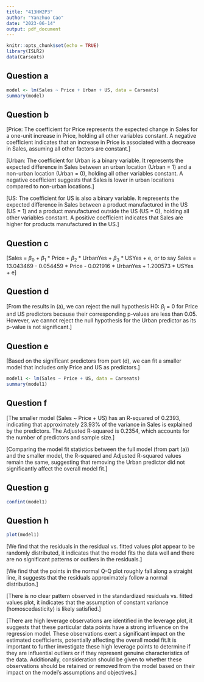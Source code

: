 ```yaml
---
title: "413HW2P3"
author: "Yanzhuo Cao"
date: "2023-06-14"
output: pdf_document
---
```


```r
knitr::opts_chunk$set(echo = TRUE)
library(ISLR2)
data(Carseats)
```

## Question a

```r
model <- lm(Sales ~ Price + Urban + US, data = Carseats)
summary(model)
```

## Question b

[Price: The coefficient for Price represents the expected change in Sales for a one-unit increase in Price, holding all other variables constant. A negative coefficient indicates that an increase in Price is associated with a decrease in Sales, assuming all other factors are constant.]

[Urban: The coefficient for Urban is a binary variable. It represents the expected difference in Sales between an urban location (Urban = 1) and a non-urban location (Urban = 0), holding all other variables constant. A negative coefficient suggests that Sales is lower in urban locations compared to non-urban locations.]

[US: The coefficient for US is also a binary variable. It represents the expected difference in Sales between a product manufactured in the US (US = 1) and a product manufactured outside the US (US = 0), holding all other variables constant. A positive coefficient indicates that Sales are higher for products manufactured in the US.]

## Question c

[Sales = $\beta_0$ + $\beta_1$ * Price + $\beta_2$ * UrbanYes + $\beta_3$ * USYes + e, or to say Sales = 13.043469 - 0.054459 * Price - 0.021916 * UrbanYes + 1.200573 * USYes + e]

## Question d

[From the results in (a), we can reject the null hypothesis H0: $\beta_j$ = 0 for Price and US predictors because their corresponding p-values are less than 0.05. However, we cannot reject the null hypothesis for the Urban predictor as its p-value is not significant.]

## Question e

[Based on the significant predictors from part (d), we can fit a smaller model that includes only Price and US as predictors.]

```r
model1 <- lm(Sales ~ Price + US, data = Carseats)
summary(model1)
```

## Question f
[The smaller model (Sales ~ Price + US) has an R-squared of 0.2393, indicating that approximately 23.93% of the variance in Sales is explained by the predictors. The Adjusted R-squared is 0.2354, which accounts for the number of predictors and sample size.]

[Comparing the model fit statistics between the full model (from part (a)) and the smaller model, the R-squared and Adjusted R-squared values remain the same, suggesting that removing the Urban predictor did not significantly affect the overall model fit.]

## Question g
```r
confint(model1)
```

## Question h
```r
plot(model1)
```

[We find that the residuals in the residual vs. fitted values plot appear to be randomly distributed, it indicates that the model fits the data well and there are no significant patterns or outliers in the residuals.]

[We find that the points in the normal Q-Q plot roughly fall along a straight line, it suggests that the residuals approximately follow a normal distribution.]

[There is no clear pattern observed in the standardized residuals vs. fitted values plot, it indicates that the assumption of constant variance (homoscedasticity) is likely satisfied.]

[There are high leverage observations are identified in the leverage plot, it suggests that these particular data points have a strong influence on the regression model.  These observations exert a significant impact on the estimated coefficients, potentially affecting the overall model fit.It is important to further investigate these high leverage points to determine if they are influential outliers or if they represent genuine characteristics of the data.  Additionally, consideration should be given to whether these observations should be retained or removed from the model based on their impact on the model's assumptions and objectives.]
